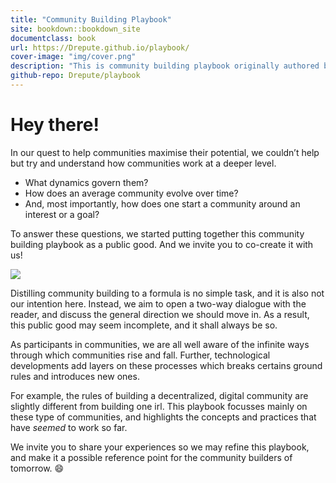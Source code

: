 ```yaml
--- 
title: "Community Building Playbook"
site: bookdown::bookdown_site
documentclass: book
url: https://Drepute.github.io/playbook/
cover-image: "img/cover.png"
description: "This is community building playbook originally authored by @InfiniteGwei from rep3. This book is a public good. We strongly encourage you to read, share and contribute to this resource!"
github-repo: Drepute/playbook
---
```


# Hey there! {-}

In our quest to help communities maximise their potential, we couldn’t help but try and understand how communities work at a deeper level.

- What dynamics govern them? 
- How does an average community evolve over time? 
- And, most importantly, how does one start a community around an interest or a goal?

To answer these questions, we started putting together this community building playbook as a public good. And we invite you to co-create it with us!

![](img/cover.png)

Distilling community building to a formula is no simple task, and it is also not our intention here. Instead, we aim to open a two-way dialogue with the reader, and discuss the general direction we should move in. As a result, this public good may seem incomplete, and it shall always be so.

As participants in communities, we are all well aware of the infinite ways through which communities rise and fall. Further, technological developments add layers on these processes which breaks certains ground rules and introduces new ones.

For example, the rules of building a decentralized, digital community are slightly different from building one irl. This playbook focusses mainly on these type of communities, and highlights the concepts and practices that have *seemed* to work so far.

We invite you to share your experiences so we may refine this playbook, and make it a possible reference point for the community builders of tomorrow. 😄
